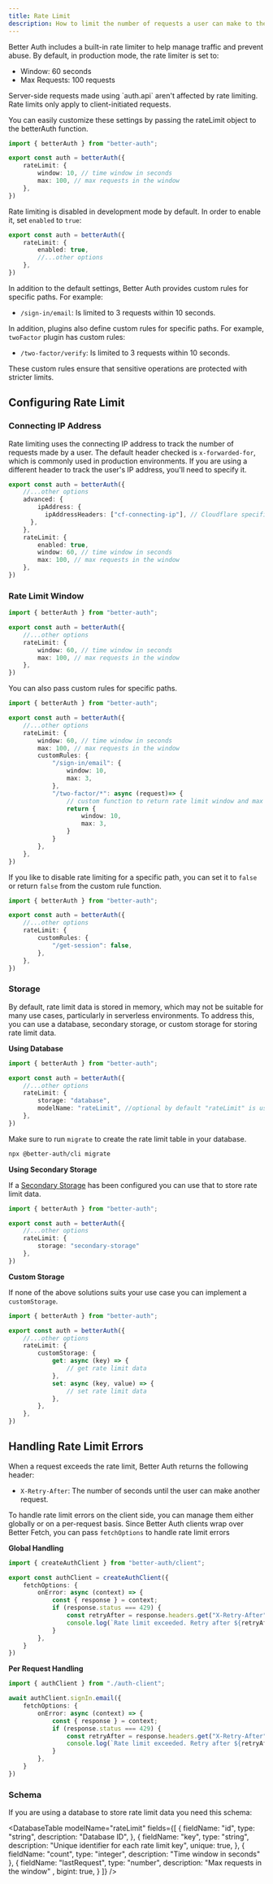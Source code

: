 ```yaml
---
title: Rate Limit
description: How to limit the number of requests a user can make to the server in a given time period.
---
```


Better Auth includes a built-in rate limiter to help manage traffic and prevent abuse. By default, in production mode, the rate limiter is set to:

- Window: 60 seconds
- Max Requests: 100 requests

<Callout type="warning">
Server-side requests made using `auth.api` aren't affected by rate limiting. Rate limits only apply to client-initiated requests.
</Callout>

You can easily customize these settings by passing the rateLimit object to the betterAuth function.

```ts title="auth.ts"
import { betterAuth } from "better-auth";

export const auth = betterAuth({
    rateLimit: {
        window: 10, // time window in seconds
        max: 100, // max requests in the window
    },
})
```

Rate limiting is disabled in development mode by default. In order to enable it, set `enabled` to `true`:

```ts title="auth.ts"
export const auth = betterAuth({
    rateLimit: {
        enabled: true,
        //...other options
    },
})
```

In addition to the default settings, Better Auth provides custom rules for specific paths. For example:
- `/sign-in/email`: Is limited to 3 requests within 10 seconds.

In addition, plugins also define custom rules for specific paths. For example, `twoFactor` plugin has custom rules:
- `/two-factor/verify`: Is limited to 3 requests within 10 seconds.

These custom rules ensure that sensitive operations are protected with stricter limits.

## Configuring Rate Limit

### Connecting IP Address

Rate limiting uses the connecting IP address to track the number of requests made by a user. The
default header checked is `x-forwarded-for`, which is commonly used in production environments. If
you are using a different header to track the user's IP address, you'll need to specify it.

```ts title="auth.ts" 
export const auth = betterAuth({
    //...other options
    advanced: {
        ipAddress: {
          ipAddressHeaders: ["cf-connecting-ip"], // Cloudflare specific header example
      },
    },
    rateLimit: {
        enabled: true,
        window: 60, // time window in seconds
        max: 100, // max requests in the window
    },
})
```

### Rate Limit Window

```ts title="auth.ts"
import { betterAuth } from "better-auth";

export const auth = betterAuth({
    //...other options
    rateLimit: {
        window: 60, // time window in seconds
        max: 100, // max requests in the window
    },
})
```

You can also pass custom rules for specific paths.

```ts title="auth.ts"
import { betterAuth } from "better-auth";

export const auth = betterAuth({
    //...other options
    rateLimit: {
        window: 60, // time window in seconds
        max: 100, // max requests in the window
        customRules: {
            "/sign-in/email": {
                window: 10,
                max: 3,
            },
            "/two-factor/*": async (request)=> {
                // custom function to return rate limit window and max
                return {
                    window: 10,
                    max: 3,
                }
            }
        },
    },
})
```

If you like to disable rate limiting for a specific path, you can set it to `false` or return `false` from the custom rule function.

```ts title="auth.ts"
import { betterAuth } from "better-auth";

export const auth = betterAuth({
    //...other options
    rateLimit: {
        customRules: {
            "/get-session": false,
        },
    },
})
```

### Storage

By default, rate limit data is stored in memory, which may not be suitable for many use cases, particularly in serverless environments. To address this, you can use a database, secondary storage, or custom storage for storing rate limit data.

**Using Database**

```ts title="auth.ts"
import { betterAuth } from "better-auth";

export const auth = betterAuth({
    //...other options
    rateLimit: {
        storage: "database",
        modelName: "rateLimit", //optional by default "rateLimit" is used
    },
})
```

Make sure to run `migrate` to create the rate limit table in your database.

```bash
npx @better-auth/cli migrate
```

**Using Secondary Storage**

If a [Secondary Storage](/docs/concepts/database#secondary-storage) has been configured you can use that to store rate limit data.

```ts title="auth.ts"
import { betterAuth } from "better-auth";

export const auth = betterAuth({
    //...other options
    rateLimit: {
		storage: "secondary-storage"
    },
})
```

**Custom Storage**

If none of the above solutions suits your use case you can implement a `customStorage`.

```ts title="auth.ts"
import { betterAuth } from "better-auth";

export const auth = betterAuth({
    //...other options
    rateLimit: {
        customStorage: {
            get: async (key) => {
                // get rate limit data
            },
            set: async (key, value) => {
                // set rate limit data
            },
        },
    },
})
```

## Handling Rate Limit Errors

When a request exceeds the rate limit, Better Auth returns the following header:

- `X-Retry-After`: The number of seconds until the user can make another request.

To handle rate limit errors on the client side, you can manage them either globally or on a per-request basis. Since Better Auth clients wrap over Better Fetch, you can pass `fetchOptions` to handle rate limit errors

**Global Handling**

```ts title="auth-client.ts"
import { createAuthClient } from "better-auth/client";

export const authClient = createAuthClient({
    fetchOptions: {
        onError: async (context) => {
            const { response } = context;
            if (response.status === 429) {
                const retryAfter = response.headers.get("X-Retry-After");
                console.log(`Rate limit exceeded. Retry after ${retryAfter} seconds`);
            }
        },
    }
})
```


**Per Request Handling**

```ts title="auth-client.ts"
import { authClient } from "./auth-client";

await authClient.signIn.email({
    fetchOptions: {
        onError: async (context) => {
            const { response } = context;
            if (response.status === 429) {
                const retryAfter = response.headers.get("X-Retry-After");
                console.log(`Rate limit exceeded. Retry after ${retryAfter} seconds`);
            }
        },
    }
})
```

### Schema

If you are using a database to store rate limit data you need this schema:

<DatabaseTable
    modelName="rateLimit"
    fields={[
        { 
            fieldName: "id", 
            type: "string", 
            description: "Database ID",
        },
        { 
            fieldName: "key", 
            type: "string", 
            description: "Unique identifier for each rate limit key",
            unique: true,
        },
        { 
            fieldName: "count", 
            type: "integer", 
            description: "Time window in seconds" 
        },
        { 
            fieldName: "lastRequest", 
            type: "number", 
            description: "Max requests in the window" ,
            bigint: true,
        }
    ]}
/>
